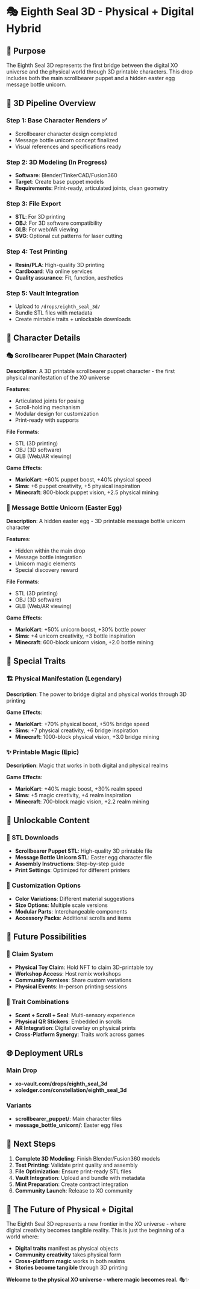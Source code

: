 # 🎭 Eighth Seal 3D - Physical + Digital Hybrid

## 🎯 Purpose

The Eighth Seal 3D represents the first bridge between the digital XO universe and the physical world through 3D printable characters. This drop includes both the main scrollbearer puppet and a hidden easter egg message bottle unicorn.

## 🧱 3D Pipeline Overview

### Step 1: Base Character Renders ✅
- Scrollbearer character design completed
- Message bottle unicorn concept finalized
- Visual references and specifications ready

### Step 2: 3D Modeling (In Progress)
- **Software**: Blender/TinkerCAD/Fusion360
- **Target**: Create base puppet models
- **Requirements**: Print-ready, articulated joints, clean geometry

### Step 3: File Export
- **STL**: For 3D printing
- **OBJ**: For 3D software compatibility
- **GLB**: For web/AR viewing
- **SVG**: Optional cut patterns for laser cutting

### Step 4: Test Printing
- **Resin/PLA**: High-quality 3D printing
- **Cardboard**: Via online services
- **Quality assurance**: Fit, function, aesthetics

### Step 5: Vault Integration
- Upload to `/drops/eighth_seal_3d/`
- Bundle STL files with metadata
- Create mintable traits + unlockable downloads

## 🎨 Character Details

### 🎭 Scrollbearer Puppet (Main Character)
**Description**: A 3D printable scrollbearer puppet character - the first physical manifestation of the XO universe

**Features**:
- Articulated joints for posing
- Scroll-holding mechanism
- Modular design for customization
- Print-ready with supports

**File Formats**:
- STL (3D printing)
- OBJ (3D software)
- GLB (Web/AR viewing)

**Game Effects**:
- **MarioKart**: +60% puppet boost, +40% physical speed
- **Sims**: +6 puppet creativity, +5 physical inspiration
- **Minecraft**: 800-block puppet vision, +2.5 physical mining

### 🦄 Message Bottle Unicorn (Easter Egg)
**Description**: A hidden easter egg - 3D printable message bottle unicorn character

**Features**:
- Hidden within the main drop
- Message bottle integration
- Unicorn magic elements
- Special discovery reward

**File Formats**:
- STL (3D printing)
- OBJ (3D software)
- GLB (Web/AR viewing)

**Game Effects**:
- **MarioKart**: +50% unicorn boost, +30% bottle power
- **Sims**: +4 unicorn creativity, +3 bottle inspiration
- **Minecraft**: 600-block unicorn vision, +2.0 bottle mining

## 🌟 Special Traits

### 🏗️ Physical Manifestation (Legendary)
**Description**: The power to bridge digital and physical worlds through 3D printing

**Game Effects**:
- **MarioKart**: +70% physical boost, +50% bridge speed
- **Sims**: +7 physical creativity, +6 bridge inspiration
- **Minecraft**: 1000-block physical vision, +3.0 bridge mining

### ✨ Printable Magic (Epic)
**Description**: Magic that works in both digital and physical realms

**Game Effects**:
- **MarioKart**: +40% magic boost, +30% realm speed
- **Sims**: +5 magic creativity, +4 realm inspiration
- **Minecraft**: 700-block magic vision, +2.2 realm mining

## 🎁 Unlockable Content

### 📁 STL Downloads
- **Scrollbearer Puppet STL**: High-quality 3D printable file
- **Message Bottle Unicorn STL**: Easter egg character file
- **Assembly Instructions**: Step-by-step guide
- **Print Settings**: Optimized for different printers

### 🎨 Customization Options
- **Color Variations**: Different material suggestions
- **Size Options**: Multiple scale versions
- **Modular Parts**: Interchangeable components
- **Accessory Packs**: Additional scrolls and items

## 🔮 Future Possibilities

### 🧸 Claim System
- **Physical Toy Claim**: Hold NFT to claim 3D-printable toy
- **Workshop Access**: Host remix workshops
- **Community Remixes**: Share custom variations
- **Physical Events**: In-person printing sessions

### 🧬 Trait Combinations
- **Scent + Scroll + Seal**: Multi-sensory experience
- **Physical QR Stickers**: Embedded in scrolls
- **AR Integration**: Digital overlay on physical prints
- **Cross-Platform Synergy**: Traits work across games

## 🌐 Deployment URLs

### Main Drop
- **xo-vault.com/drops/eighth_seal_3d**
- **xoledger.com/constellation/eighth_seal_3d**

### Variants
- **scrollbearer_puppet/**: Main character files
- **message_bottle_unicorn/**: Easter egg files

## 🎯 Next Steps

1. **Complete 3D Modeling**: Finish Blender/Fusion360 models
2. **Test Printing**: Validate print quality and assembly
3. **File Optimization**: Ensure print-ready STL files
4. **Vault Integration**: Upload and bundle with metadata
5. **Mint Preparation**: Create contract integration
6. **Community Launch**: Release to XO community

## 🌌 The Future of Physical + Digital

The Eighth Seal 3D represents a new frontier in the XO universe - where digital creativity becomes tangible reality. This is just the beginning of a world where:

- **Digital traits** manifest as physical objects
- **Community creativity** takes physical form
- **Cross-platform magic** works in both realms
- **Stories become tangible** through 3D printing

**Welcome to the physical XO universe - where magic becomes real.** 🎭✨
